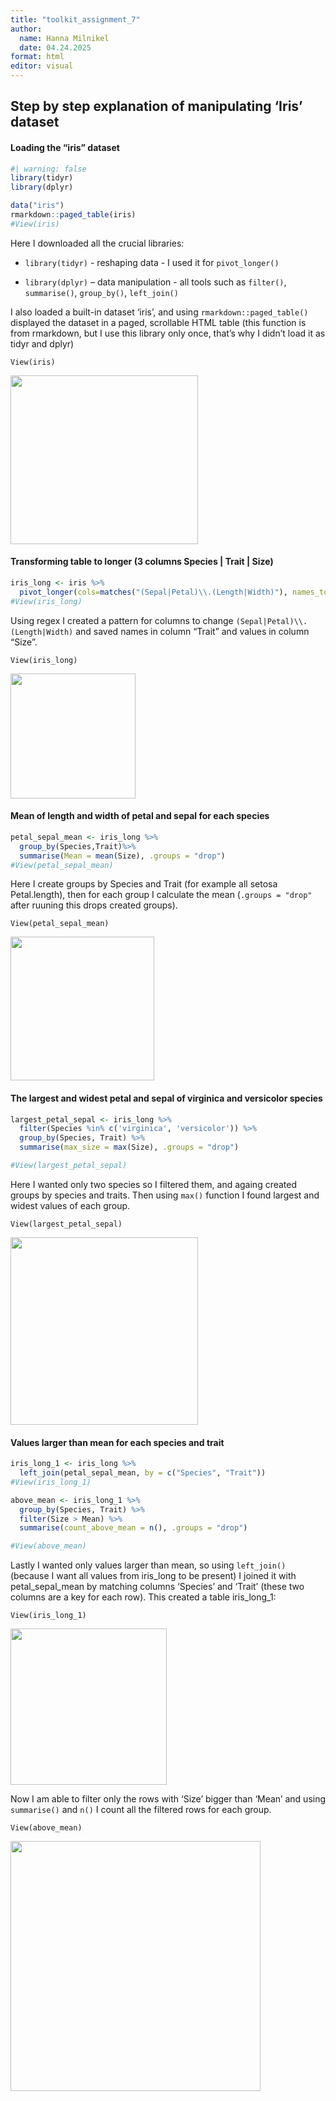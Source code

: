 ```yaml
---
title: "toolkit_assignment_7"
author:
  name: Hanna Milnikel
  date: 04.24.2025 
format: html
editor: visual
---
```


## Step by step explanation of manipulating 'Iris' dataset

#### Loading the "iris" dataset

```r
#| warning: false
library(tidyr)
library(dplyr)

data("iris")
rmarkdown::paged_table(iris)
#View(iris)
```

Here I downloaded all the crucial libraries:

-   `library(tidyr)` - reshaping data - I used it for `pivot_longer()`

-   `library(dplyr)` – data manipulation - all tools such as `filter()`, `summarise()`, `group_by()`, `left_join()`

I also loaded a built-in dataset 'iris', and using `rmarkdown::paged_table()` displayed the dataset in a paged, scrollable HTML table (this function is from rmarkdown, but I use this library only once, that's why I didn't load it as tidyr and dplyr)

`View(iris)`

![](images/Zrzut ekranu 2025-04-25 o 11.28.28.png){width="300" height="270"}

#### Transforming table to longer (3 columns Species \| Trait \| Size)

```r
iris_long <- iris %>%
  pivot_longer(cols=matches("(Sepal|Petal)\\.(Length|Width)"), names_to = "Trait", values_to = "Size")
#View(iris_long)
```

Using regex I created a pattern for columns to change `(Sepal|Petal)\\.(Length|Width)` and saved names in column "Trait" and values in column "Size".

`View(iris_long)`

![](images/Zrzut ekranu 2025-04-25 o 12.05.27.png){width="200"}

#### **Mean of length** and **width** of **petal** and **sepal for each species**

```r
petal_sepal_mean <- iris_long %>%
  group_by(Species,Trait)%>%
  summarise(Mean = mean(Size), .groups = "drop")
#View(petal_sepal_mean)
```

Here I create groups by Species and Trait (for example all setosa Petal.length), then for each group I calculate the mean (`.groups = "drop"` after ruuning this drops created groups).

`View(petal_sepal_mean)`

![](images/Zrzut ekranu 2025-04-25 o 12.13.01.png){width="230"}

#### The **largest** and **widest** **petal** and **sepal** of **virginica** and **versicolor** species

```r
largest_petal_sepal <- iris_long %>%
  filter(Species %in% c('virginica', 'versicolor')) %>%
  group_by(Species, Trait) %>%
  summarise(max_size = max(Size), .groups = "drop")

#View(largest_petal_sepal)
```

Here I wanted only two species so I filtered them, and againg created groups by species and traits. Then using `max()` function I found largest and widest values of each group.

`View(largest_petal_sepal)`

![](images/Zrzut ekranu 2025-04-25 o 12.15.46.png){width="300"}

#### **Values larger than mean for each species and trait**

```r
iris_long_1 <- iris_long %>%
  left_join(petal_sepal_mean, by = c("Species", "Trait"))
#View(iris_long_1)

above_mean <- iris_long_1 %>%
  group_by(Species, Trait) %>%
  filter(Size > Mean) %>%
  summarise(count_above_mean = n(), .groups = "drop")

#View(above_mean)
```

Lastly I wanted only values larger than mean, so using `left_join()` (because I want all values from iris_long to be present) I joined it with petal_sepal_mean by matching columns 'Species' and 'Trait' (these two columns are a key for each row). This created a table iris_long_1:

`View(iris_long_1)`

![](images/Zrzut ekranu 2025-04-25 o 12.24.19.png){width="250"}

Now I am able to filter only the rows with 'Size' bigger than 'Mean' and using `summarise()` and `n()` I count all the filtered rows for each group.

`View(above_mean)`

![](images/Zrzut ekranu 2025-04-25 o 12.27.33.png){width="400"}
